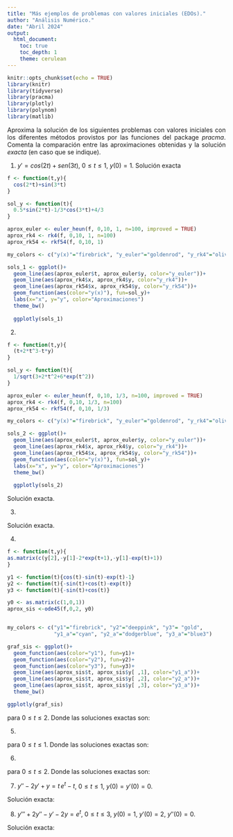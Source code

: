```yaml
---
title: "Más ejemplos de problemas con valores iniciales (EDOs)."
author: "Análisis Numérico."
date: "Abril 2024"
output: 
  html_document:
    toc: true
    toc_depth: 1
    theme: cerulean
---
```






<style>
body {
text-align: justify}
</style>



```r
knitr::opts_chunk$set(echo = TRUE)
library(knitr)
library(tidyverse)
library(pracma)
library(plotly)
library(polynom)
library(matlib)
```


Aproxima la solución de los siguientes problemas con valores iniciales con los diferentes métodos provistos por las funciones del package *pracma*.  Comenta la comparación entre las aproximaciones obtenidas y la solución *exacta* (en caso que se indique).




1. $y'=cos(2t)+sen(3t)$, $0\leq t\leq 1$, $y(0)=1$.  Solución exacta 
\begin{equation}
y(t)=\frac{1}{2}sen(2t)-\frac{1}{3}cos(3t)+\frac{4}{3}.
 \end{equation}
 
```r
f <- function(t,y){
  cos(2*t)+sin(3*t)
}

sol_y <- function(t){
  0.5*sin(2*t)-1/3*cos(3*t)+4/3
}

aprox_euler <- euler_heun(f, 0,10, 1, n=100, improved = TRUE)
aprox_rk4 <- rk4(f, 0,10, 1, n=100)
aprox_rk54 <- rkf54(f, 0,10, 1)

my_colors <- c("y(x)"="firebrick", "y_euler"="goldenrod", "y_rk4"="olivedrab", "y_rk54"="dodgerblue")

sols_1 <- ggplot()+
  geom_line(aes(aprox_euler$t, aprox_euler$y, color="y_euler"))+
  geom_line(aes(aprox_rk4$x, aprox_rk4$y, color="y_rk4"))+
  geom_line(aes(aprox_rk54$x, aprox_rk54$y, color="y_rk54"))+
  geom_function(aes(color="y(x)"), fun=sol_y)+
  labs(x="x", y="y", color="Aproximaciones")
  theme_bw()
  
  ggplotly(sols_1)
```
 
 
 
 2. 
 
 \begin{equation}
 y'=\frac{y}{t}-(y/t)^2, \quad 1\leq t \leq 4, \quad y(1)=1
 \end{equation}
 
```r
f <- function(t,y){
  (t+2*t^3-t*y)
}

sol_y <- function(t){
  1/sqrt(3+2*t^2+6*exp(t^2))
}

aprox_euler <- euler_heun(f, 0,10, 1/3, n=100, improved = TRUE)
aprox_rk4 <- rk4(f, 0,10, 1/3, n=100)
aprox_rk54 <- rkf54(f, 0,10, 1/3)

my_colors <- c("y(x)"="firebrick", "y_euler"="goldenrod", "y_rk4"="olivedrab", "y_rk54"="dodgerblue")

sols_2 <- ggplot()+
  geom_line(aes(aprox_euler$t, aprox_euler$y, color="y_euler"))+
  geom_line(aes(aprox_rk4$x, aprox_rk4$y, color="y_rk4"))+
  geom_line(aes(aprox_rk54$x, aprox_rk54$y, color="y_rk54"))+
  geom_function(aes(color="y(x)"), fun=sol_y)+
  labs(x="x", y="y", color="Aproximaciones")
  theme_bw()
  
  ggplotly(sols_2)
```
 
 Solución exacta.
 
 \begin{equation}
 y(t)=\frac{t}{1+log\,t}
 \end{equation}
 
 3. 
 
 \begin{equation}
 y'=(t+2t^3)y^3-ty, \quad 0\leq t \leq 2, \quad y(0)=\frac{1}{3}
 \end{equation}
 
 Solución exacta.
 
 \begin{equation}
 y(t)=\frac{1}{\sqrt{3+2t^2+6e^{t^2}}}
 \end{equation}
 
 
 
 
4. 

\begin{equation}
\begin{aligned}
y'_1&=y_2, &\qquad y_1(0)=1;\\
y'_2&=-y_1-2e^t+1, &\qquad y_2(0)=0;\\
y'_3&=-y_1-e^t+1, &\qquad y_3(0)=1;
\end{aligned}
\end{equation}


```r
f <- function(t,y){
as.matrix(c(y[2],-y[1]-2*exp(t+1),-y[1]-exp(t)+1))
}

y1 <- function(t){cos(t)-sin(t)-exp(t)-1}
y2 <- function(t){-sin(t)+cos(t)-exp(t)}
y3 <- function(t){-sin(t)+cos(t)}

y0 <- as.matrix(c(1,0,1))
aprox_sis <-ode45(f,0,2, y0)


my_colors <- c("y1"="firebrick", "y2"="deeppink", "y3"= "gold",
               "y1_a"="cyan", "y2_a"="dodgerblue", "y3_a"="blue3")

graf_sis <- ggplot()+
  geom_function(aes(color="y1"), fun=y1)+
  geom_function(aes(color="y2"), fun=y2)+
  geom_function(aes(color="y3"), fun=y3)+
  geom_line(aes(aprox_sis$t, aprox_sis$y[ ,1], color="y1_a"))+
  geom_line(aes(aprox_sis$t, aprox_sis$y[ ,2], color="y2_a"))+
  geom_line(aes(aprox_sis$t, aprox_sis$y[ ,3], color="y3_a"))+
  theme_bw()

ggplotly(graf_sis)

```


para $0\leq t \leq 2$. Donde las soluciones exactas son:



\begin{equation}
\begin{aligned}
y_1(t)&=cos\,t+ sen\,t-e^t+1\\
y_2(t)&=-sen\, t+cos\, t-e^t\\
y_3(t)&=-sen\,t+cos\,t
\end{aligned}
\end{equation}

5. 

\begin{equation}
\begin{aligned}
y'_1&=3y_1+2y_2-(2t^2+1)e^{2t}, &\qquad y_1(0)=1;\\
y'_2&=4y_1+y_2+(t^2+2t-4)e^{2t}, &\qquad y_2(0)=1;
\end{aligned}
\end{equation}

para $0\leq t \leq 1$. Donde las soluciones exactas son:


\begin{equation}
\begin{aligned}
y_1(t)&=\frac{1}{3}e^{5t}-\frac{1}{3}e^{-t}+e^{2t}\\
y_2(t)&=\frac{1}{3}e^{5t}+\frac{2}{3}e^{-t}+t^2e^{2t}
\end{aligned}
\end{equation}


6. 

\begin{equation}
\begin{aligned}
y'_1&=3y_1+2y_2-y_3-1-3t-2\, sen\,t, &\qquad y_1(0)&=5;\\
y'_2&=y_1-2y_2+3y_3+6-t+2\,sen\,t+cos\, t, &\qquad y_2(0)&=-9;\\
y'_3&=2y_1+4y_3+8-2t, &\qquad y_3(0)&=-5;
\end{aligned}
\end{equation}

para $0\leq t \leq 2$. Donde las soluciones exactas son:


\begin{equation}
\begin{aligned}
y_1(t)&=2e^{3t}+3e^{-2t}+t\\
y_2(t)&=-8e^{-2t}+e^{4t}-2e^{3t}+\,sen\,t\\
y_3(t)&=2e^{4t}-4e^{3t}-e^{-2t}-2
\end{aligned}
\end{equation}





7. $y''-2y'+y=t\,e^t-t$, $0\leq t\leq 1$, $y(0)=y'(0)=0$.

Solución exacta:

\begin{equation}
y(t)=\frac{1}{6}t^3e^t-te^t+2e^t-t-2.
\end{equation}

8. $y'''+2y''-y'-2y=e^t$, $0\leq t\leq 3$, $y(0)=1$, $y'(0)=2$, $y''(0)=0$. 

Solución exacta: 

\begin{equation}
y(t)=\frac{43}{36}e^t+\frac{1}{4}e^{-t}-\frac{4}{9}e^{-2t}+\frac{1}{6}te^t.
\end{equation}


